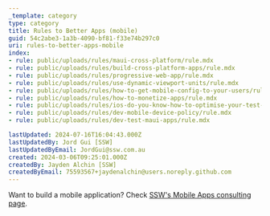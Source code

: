 ```yaml
---
_template: category
type: category
title: Rules to Better Apps (mobile)
guid: 54c2abe3-1a3b-4090-bf81-f33e74b297c0
uri: rules-to-better-apps-mobile
index:
- rule: public/uploads/rules/maui-cross-platform/rule.mdx
- rule: public/uploads/rules/build-cross-platform-apps/rule.mdx
- rule: public/uploads/rules/progressive-web-app/rule.mdx
- rule: public/uploads/rules/use-dynamic-viewport-units/rule.mdx
- rule: public/uploads/rules/how-to-get-mobile-config-to-your-users/rule.mdx
- rule: public/uploads/rules/how-to-monetize-apps/rule.mdx
- rule: public/uploads/rules/ios-do-you-know-how-to-optimise-your-test-and-release-deployments/rule.mdx
- rule: public/uploads/rules/dev-mobile-device-policy/rule.mdx
- rule: public/uploads/rules/dev-test-maui-apps/rule.mdx

lastUpdated: 2024-07-16T16:04:43.000Z
lastUpdatedBy: Jord Gui [SSW]
lastUpdatedByEmail: JordGui@ssw.com.au
created: 2024-03-06T09:25:01.000Z
createdBy: Jayden Alchin [SSW]
createdByEmail: 75593567+jaydenalchin@users.noreply.github.com
---
```


Want to build a mobile application? Check [SSW's Mobile Apps consulting page](https://ssw.com.au/consulting/mobile-application-development).
